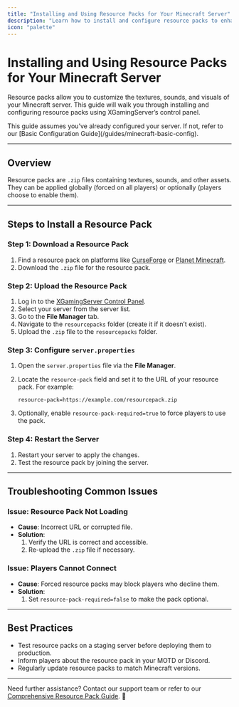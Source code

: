 ```yaml
---
title: "Installing and Using Resource Packs for Your Minecraft Server"
description: "Learn how to install and configure resource packs to enhance your Minecraft server's visuals and gameplay."
icon: "palette"
---
```


# Installing and Using Resource Packs for Your Minecraft Server  

Resource packs allow you to customize the textures, sounds, and visuals of your Minecraft server. This guide will walk you through installing and configuring resource packs using XGamingServer’s control panel.  

<Callout type="info">  
This guide assumes you’ve already configured your server. If not, refer to our [Basic Configuration Guide](/guides/minecraft-basic-config).  
</Callout>  

---

## Overview  

Resource packs are `.zip` files containing textures, sounds, and other assets. They can be applied globally (forced on all players) or optionally (players choose to enable them).  

---

## Steps to Install a Resource Pack  

### Step 1: Download a Resource Pack  
1. Find a resource pack on platforms like [CurseForge](https://www.curseforge.com) or [Planet Minecraft](https://www.planetminecraft.com).  
2. Download the `.zip` file for the resource pack.  

### Step 2: Upload the Resource Pack  
1. Log in to the [XGamingServer Control Panel](https://panel.xgamingserver.com).  
2. Select your server from the server list.  
3. Go to the **File Manager** tab.  
4. Navigate to the `resourcepacks` folder (create it if it doesn’t exist).  
5. Upload the `.zip` file to the `resourcepacks` folder.  

### Step 3: Configure `server.properties`  
1. Open the `server.properties` file via the **File Manager**.  
2. Locate the `resource-pack` field and set it to the URL of your resource pack. For example:  

   ```properties
   resource-pack=https://example.com/resourcepack.zip
   ```

3. Optionally, enable `resource-pack-required=true` to force players to use the pack.  

### Step 4: Restart the Server  
1. Restart your server to apply the changes.  
2. Test the resource pack by joining the server.  

---

## Troubleshooting Common Issues  

### Issue: Resource Pack Not Loading  
- **Cause**: Incorrect URL or corrupted file.  
- **Solution**:  
  1. Verify the URL is correct and accessible.  
  2. Re-upload the `.zip` file if necessary.  

### Issue: Players Cannot Connect  
- **Cause**: Forced resource packs may block players who decline them.  
- **Solution**:  
  1. Set `resource-pack-required=false` to make the pack optional.  

---

## Best Practices  

- Test resource packs on a staging server before deploying them to production.  
- Inform players about the resource pack in your MOTD or Discord.  
- Regularly update resource packs to match Minecraft versions.  

---

Need further assistance? Contact our support team or refer to our [Comprehensive Resource Pack Guide](/guides/resource-packs). 🚀  